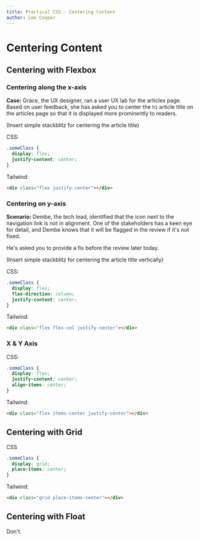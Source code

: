 ```yaml
---
title: Practical CSS - Centering Content
author: Lee Cooper
---
```


# Centering Content

## Centering with Flexbox

### Centering along the x-axis

**Case:** Grace, the UX designer, ran a user UX lab for the articles page.
Based on user feedback, she has asked you to center the `h1` article title
on the articles page so that it is displayed more prominently to readers.

(Insert simple stackblitz for centering the article title)

CSS:

```css
.someClass {
  display: flex;
  justify-content: center;
}
```

Tailwind:

```html
<div class="flex justify-center"></div>
```

### Centering on y-axis

**Scenario:** Dembe, the tech lead, identified that the icon next to the navigation
link is not in alignment. One of the stakeholders has a keen eye for detail, and Dembe knows
that it will be flagged in the review if it's not fixed.

He's asked you to provide a fix before the review later today.

(Insert simple stackblitz for centering the article title vertically)

CSS:

```css
.someClass {
  display: flex;
  flex-direction: column;
  justify-content: center;
}
```

Tailwind:

```html
<div class="flex flex-col justify-center"></div>
```

### X & Y Axis

CSS:

```css
.someClass {
  display: flex;
  justify-content: center;
  align-items: center;
}
```

Tailwind:

```html
<div class="flex items-center justify-center"></div>
```

## Centering with Grid

CSS

```css
.someClass {
  display: grid;
  place-items: center;
}
```

Tailwind:

```html
<div class="grid place-items-center"></div>
```

## Centering with Float

Don't.
